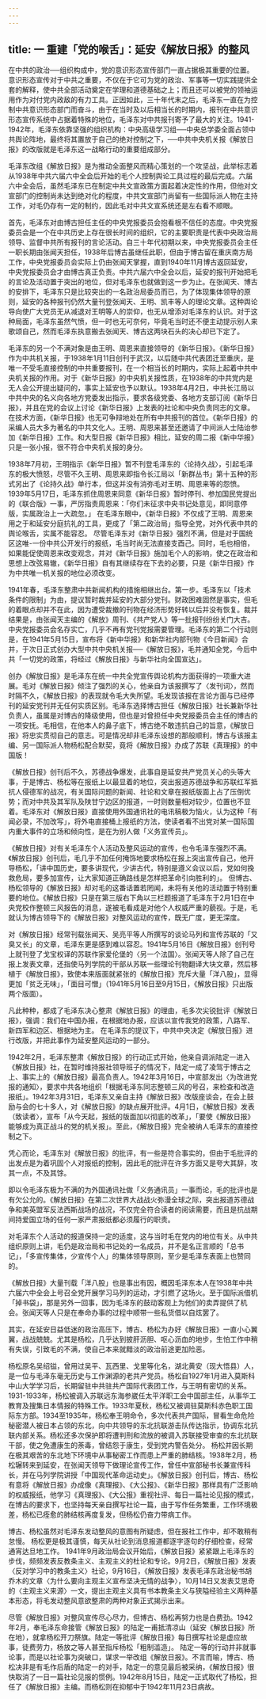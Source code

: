 ```yaml
---
---
---
```

title: 一  重建「党的喉舌」：延安《解放日报》的整风
---

在中共的政治──组织构成中，党的意识形态宣传部门一直占据极其重要的位置。意识形态宣传对于中共之重要，不仅在于它可为党的政治、军事等一切实践提供全套的解释，使中共全部活动奠定在学理和道德基础之上；而且还可以被党的领袖运用作为对付党内政敌的有力工具。正因如此，三十年代末之后，毛泽东一直在为控制中共意识形态部门而奋斗，由于在当时及以后相当长的时期内，报刊在中共意识形态宣传系统中占据着特殊的地位，毛泽东对中共报刊寄予了最大的关注。1941-1942年，毛泽东依靠坚强的组织机构：中央高级学习组──中央总学委全面占领中共舆论阵地，最终将其置放于自己的绝对控制之下，──中共中央机关报《解放日报》的改版就是毛泽东这一战略行动的重要组成部分。

毛泽东改组《解放日报》是为推动全面整风而精心策划的一个攻坚战，此举标志着从1938年中共六届六中全会后开始的毛个人控制舆论工具过程的最后完成。六届六中全会后，虽然毛泽东已在制定中共文宣政策方面起着决定性的作用，但他对文宣部门的控制尚未达到绝对化的程度，中共文宣部门尚留有一些国际派人物在主持工作，对毛仍存有一定的制约，因此毛对中共文宣系统还是左右看不顺眼。

首先，毛泽东对由博古担任主任的中央党报委员会抱看根不信任的态度。中央党报委员会是一个在中共历史上存在很长时间的组织，它的主要职责是代表中央政治局领导、监督中共所有报刊的言论活动。自三十年代初期以来，中央党报委员会主任一职长期由张闻天担任，1938年后博古虽继任此职，但由于博古留在重庆南方局工作，中央党报委员会实际上仍由张闻天掌握，直到1940年11月博古返回延安，中央党报委员会才由博古真正负责。中共六届六中全会以后，延安的报刊开始把毛的言论及活动置于突出的地位，但对毛泽东也就做到这一步为止。在张闻天、博古的安排下，毛泽东只是比较突出的一名政治局委员而已，为了体现集体领导的原则，延安的各种报刊仍然大量刊登张闻天、王明、凯丰等人的理论文章。这种舆论导向使广大党员无从减退对王明等人的崇仰，也无从增添对毛泽东的认识。对于这种局面，毛泽东虽然气愤，但一时也无可奈何，毕竟毛当时还不便主动提示别人来歌颂自己，然而毛泽东执意搬去张闻天、博古这两块石头的决心却已下定了。

毛泽东的另一个不满对象是由王明、周恩来直接领导的《新华日报》。《新华日报》作为中共机关报，于1938年1月11日创刊于武汉，以后随中共代表团迁至重庆，是唯一不受毛直接控制的中共重要报刊，在一个相当长的时期内，实际上起着中共中央机关报的作用。对于《新华日报》的中央机关报性质，在1938年的中共党内是无人会公开提出疑问的，事实上延安也予以默认。1938年4月2日，中共长江局以中共中央的名义向各地方党委发出指示，要求各级党委、各地方支部订阅《新华日报》，并且在党的会议上讨论《新华日报》上发表的社论和中央负责同志的文章。 在技术方面，《新华日报》也无可争辩地处在所有中共报刊的首位。《新华日报》的采编人员大多为著名的中共文化人。王明、周恩来甚至还邀请了中间派人士陆诒参加《新华日报》工作。和大型日报《新华日报》相比，延安的周二报《新中华报》只是一张小报，很不符合中央机关报的身分。

1938年7月初，王明指示《新华日报》暂不刊登毛泽东的〈论持久战〉，引起毛泽东的极大愤怒，尽管不久王明、周恩来即指令长江局以「新群丛书」第十五种的形式另出了《论持久战》单行本，但这并没有消弥毛对王明、周恩来等的怨愤。1939年5月17日，毛泽东抓住周恩来同意《新华日报》暂时停刊、参加国民党提出的《联合版》一事，严厉指责周恩来：「你们未征求中央书记处意见，即同意停版，实属政治上一大疏忽。」 在毛泽东眼中，《新华日报》不仅成了王明、周恩来用之于和延安分庭抗礼的工具，更成了「第二政治局」指导全党，对外代表中共的舆论喉舌，实属不能容忍。   尽管毛泽东对《新华日报》强烈不满，但是对于国统区这唯-一份中共公开发行的报纸，毛当时尚无法直接支酉己。同时，毛也相倍，如果能促使周恩来改变观念，并对《新华日报》施加毛个人的影响，使之在政治和思想上改弦易辙，《新华日报》自有其继续存在下去的必要，只是《新华日报》作为中共唯一机关报的地位必须改变。

1941年春，毛泽东整肃中共新闻机构的措施相继出台。第一步。毛泽东以「技术条件的限制」为由，提议暂时裁并延安的大部分党刊。财政困难固然是事实，但毛的着眼点却并不在此，因为遭受裁撤的刊物在经济形势好转以后并没有恢复。裁并结果是，由张闻天主编的《解放》周刊、《共产党人》等一批报刊纷纷关门大吉。 中央党报委员会名存实亡，几乎不再有党刊党报需要管理。毛泽东的第二个行动则是，在1941年5月15日，宣布将《新中华报》和新华社内部刊物《今日新闻》合并，于次日正式创办大型中共中央机关报──《解放日报》，毛并通知全党，今后中共「一切党的政策，将经过《解放日报》与新华社向全国宣达」。 

创办《解放日报》是毛泽东在统一中共全党宣传舆论机构方面获得的一项重大进展。毛对《解放日报》倾注了强烈的关心，他亲自为该报撰写了〈发刊词〉，然而时隔不久，《解放日报》的表现就令毛大失所望。毛发现该报在言论方面与已经停刊的延安党刊并无任何实质区别。毛泽东选择博古担任《解放日报》社长兼新华社负责人，虽属是对博古的降级使用，但也是对曾担任中央党报委员会主任的博古的一项安抚。毛相信，在他本人的鼻子底下，博古绝不敢违抗自己的旨意，《解放日报》将忠实贯彻自己的意志。可是情况却非毛泽东设想的那般顺利，博古与该报主编、另一国际派人物杨松配合默契，竟将《解放日报》办成了苏联《真理报》的中国版！

《解放日报》创刊后不久，苏德战争爆发，此事自是延安共产党员关心的头等大事，于是博古、杨松等在报纸上以最显着的地位，突出报道苏德战争和苏联红军抵抗人侵德军的战况，有关国际问题的新闻、社论和文章在报纸版面上占了压倒优势；而对中共及其军队及陕甘宁边区的报道，一时则数量相对较少，位置也不显着。毛泽东对《解放日报》直接使用外国通讯社的电讯稿极为恼火，认为这种「有闻必录，不加改写」，将外电直接桶上报纸的方法，使读者看不出党对某一国际国内重大事件的立场和倾向性，是在为别人做「义务宣传员」。 

《解放日报》对有关毛泽东个人活动及整风运动的宣传，也令毛泽东强烈不满。《解放日报》创刊后，毛几乎不加任何掩饰地要求杨松在报上突出宣传自己，他开导杨松，「讲中国历史，要多讲现代，少讲古代，特别是遵义会议以后，党如何挽救危局，要多加宣传，让大家知道正确路线是怎样把革命引向胜利的」。 但博古、杨松领导的《解放日报》却对毛的这番话置若罔闻，未将有关他的活动置于特别重要的地位。《解放日报》只是在第三版右下角以三栏题报道了毛泽东于2月1日在中央党校作整顿三风报告的消息，遂被毛看成是对他个人权威严重的藐视。于是，毛就认为博古领导下的《解放日报》对整风运动的宣传，既无广度，更无深度。

对《解放日报》经常刊载张闻天、吴亮平等人所撰写的谈论马列和宣传苏联的「又臭又长」的文章，毛泽东更是感到难以容忍。1941年5月16日《解放日报》创刊号上就刊登了戈宝权译的苏联作家爱伦堡的〈另一个法国〉。张闻天等人除了自己在报上发表文章，还指使马列学院的干部从苏联一些理论刊物翻译大块文章，然后移植于《解放日报》，致使本来版面就紧张的《解放日报》充斥大量「洋八股」，显得更加「贫乏无味」，「面目可憎」（1941年5月16日至9月15日，《解放日报》只出版两个版面）。

凡此种种，都成了毛泽东决心整肃《解放日报》的理由，毛多次尖锐批评《解放日报》，强调：我们在中国办报，在根据地办报，应该以宣传我党的政策，八路军、新四军和边区、根据地为主。 在毛泽东的提议下，中共中央决定《解放日报》进行改版，并把此事作为延安整风运动的一部分。

1942年2月，毛泽东整肃《解放日报》的行动正式开始，他亲自调派陆定一进入《解放日报》社，在暂时维持报社领导班子的情况下，陆定一成了凌驾于博古之上、事实上的《解放日报》最高负责人。1942年3月16日，中宣部发出〈为改进党报的通知〉，要求中共各地组织「根据毛泽东同志整顿三风的号召，来检查和改造报纸」。1942年3月31日，毛泽东又亲自主持《解放日报》改版座谈会，在会上鼓励与会的七十多人，对《解放日报》的缺点展开批评。4月1日，《解放日报》发表（致读者〉，宣布「从今天起，报纸的版面加以彻底的改革」，「要使《解放日报》能够成为真正战斗的党的机关报」。至此，《解放日报》完全被纳人毛泽东的直接控制之下。

凭心而论，毛泽东对《解放日报》的批评，有一些是符合事实的，但由于毛批评的出发点是为着巩固个人对报纸的控制，因此毛的批评在许多方面又是夸大其辞，攻其一点，不及其馀。

即以令毛泽东极为不满的为外国通讯社做「义务通讯员」一事而论，毛的批评也是有欠公允的。《解放日报》在第二次世界大战战火弥漫全球之际，突出报道苏德战争和美英盟军反法西斯战场的战况，不仅完全符合读者的阅读需要，而且是抗战期间持爱国立场的任何一家严肃报纸都必须履行的职责。

对毛泽东个人活动的报道保持一定的适度，这与当时毛在党内的地位有关。从中共组织原则上讲，毛仍是政治局和书记处的一名成员，并不是名正言顺的「总书记」，「多宣传集体，少宣传个人」的集体领导原则，至少是毛泽东表面上也赞同的。

《解放日报》大量刊载「洋八股」也是事出有因，概因毛泽东本人在1938年中共六届六中全会上号召全党开展学习马列的运动，才引燃了这场火。至于国际派借机「掉书袋」，那是另外一回事，因为毛泽东的鼓动客观上为他们的卖弄提供了机会。张闻天等人只是在奉命办事的过程中顺带一些私货借以自炫罢了。

其实，在延安日益低迷的政治高压下，博古、杨松为办好《解放日报》一直小心翼翼，战战兢兢。尤其是杨松，几乎达到披肝沥胆、呕心沥血的地步，生怕工作中稍有失误，引致毛的不满，使自己本来就黯淡的政治前途更加险恶。

杨松原名吴绍镒，曾用过吴平、瓦西里、戈里等化名，湖北黄安（现大悟县）人，是一位与毛泽东毫无历史与工作渊源的老共产党员。杨松自1927年1月进入莫斯科中山大学学习后，长期留驻中共驻共产国际代表团工作，与王明有密切的关系。1931-1933年，杨松被调入苏联远东海参崴任太平洋职工会中国部主任，从事华工教育及搜集日本情报的特殊工作。1933年夏秋，杨松又被调驻莫斯科赤色职工国际东方部。1934至1935年，杨松奉王明命令，多次代表共产国际，冒看生命危险秘密潜人被日本占领的东北，向中共领导的东北抗联游击队传达指示，协调东北抗联内部关系。杨松还多次保护即将遭判刑和流放的被调入苏联接受审查的东北抗联干部，使之免遭康生的荼毒，曾结怨于康生，受到党内警告处分。 杨松并因长期在极其艰苦的东北地下环境中从事秘密工作而患上严重的肺结核。1938年2月，杨松辗转来到延安，在张闻天领导下做理论宣传工作，曾任中宣部秘书长兼宣传科长，并在马列学院讲授「中国现代革命运动史」。《解放日报》创刊后，博古、杨松有意将《解放日报》办成像《真理报》、《大公报》、《新华日报》那样具有广泛影响的权威报纸，他学习《真理报》、《大公报》重视社评、每日一篇社论见报的模式，在博古的要求下，也坚持每天亲自撰写社论一篇，由于写作任务繁重，工作环境极差，杨松已痊愈的肺结核再度复发，但杨松仍奋力带病工作。

博古、杨松虽然对毛泽东发动整风的意图有所疑虑，但在报社工作中，却不敢稍有怠慢。  杨松更是极其谨慎，每天从社论到消息报道都逐字逐句的仔细检查，经常通宵达旦地工作。 1941年9月政治局会议开始后，《解放日报》紧紧跟上毛泽东的步伐，频频发表反教条主义、主观主义的杜论和专论。9月2日，《解放日报》发表〈反对学习中的教条主义〉社论，9月16日，《解放日报》发表毛泽东政治秘书胡乔木的文章〈为什么要向主观主义宣布坚决无情的战争〉，10月14日又发表艾思奇的〈主观主义来源〉一文，提出主观主义具有书本教条主义与狭隘经验主义两种基本形态，将毛发动整风意欲整肃的两种对象正式揭示出来。

尽管《解放日报》对整风宣传尽心尽力，但博古、杨松再努力也是白费劲。1942年2月，奉毛泽东命接管《解放日报》的陆定一甫抵清凉山（延安《解放日报》所在地），就拿杨松开刀祭旗。陆定一等批评《解放日报》每日撰写社论是虚应故事，徒费劳力，杨放之等人甚至指斥杨松「粗制滥造」。 陆定一等的行动并非就事论事，而是以社论事为突破口，谋求一举改组《解放日报》。不言而喻，博古、杨松决非是有毛作后盾的陆定一的对手，陆定一的意见最后被采纳，《解放日报》很快取消了一日一篇社论见报的惯例。1942年8月15日，陆定一正式取代了杨松，担任了《解放日报》主编。而杨松则在抑郁中于1942年11月23日病故。
